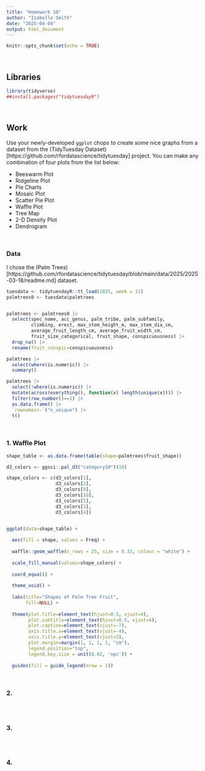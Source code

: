 ```yaml
---
title: "Homework 10"
author: "Isabelle Smith"
date: "2025-04-09"
output: html_document
---
```


```r
knitr::opts_chunk$set(echo = TRUE)
```

&nbsp;

## Libraries

```r

library(tidyverse)
##install.packages("tidytuesdayR")

```

&nbsp;



## Work

Use your newly-developed `ggplot` chops to create some nice graphs from a dataset from the (TidyTuesday Dataset)[https://github.com/rfordatascience/tidytuesday] project. You can make any combination of four plots from the list below:  

- Beeswarm Plot
- Ridgeline Plot
- Pie Charts
- Mosaic Plot
- Scatter Pie Plot
- Waffle Plot
- Tree Map
- 2-D Density Plot
- Dendrogram



&nbsp;

### Data

I chose the (Palm Trees)[https://github.com/rfordatascience/tidytuesday/blob/main/data/2025/2025-03-18/readme.md] dataset.

```r

tuesdata <- tidytuesdayR::tt_load(2025, week = 11)
palmtrees0 <- tuesdata$palmtrees


palmtrees <- palmtrees0 |>
  select(spec_name, acc_genus, palm_tribe, palm_subfamily,
         climbing, erect, max_stem_height_m, max_stem_dia_cm,
         average_fruit_length_cm, average_fruit_width_cm,
         fruit_size_categorical, fruit_shape, conspicuousness) |>
  drop_na() |>
  rename(fruit_conspic=conspicuousness)

```

```r

palmtrees |>
  select(where(is.numeric)) |>
  summary()

palmtrees |>
  select(!where(is.numeric)) |>
  mutate(across(everything(), function(x) length(unique(x)))) |>
  filter(row_number()==1) |>
  as.data.frame() |>
  `rownames<-`("n_unique") |>
  t()

```



&nbsp;

### 1. Waffle Plot

```r

shape_table <- as.data.frame(table(shape=palmtrees$fruit_shape))

d3_colors <- ggsci::pal_d3("category10")(10)

shape_colors <- c(d3_colors[1],
                  d3_colors[2],
                  d3_colors[9],
                  d3_colors[10],
                  d3_colors[5],
                  d3_colors[3],
                  d3_colors[4])


ggplot(data=shape_table) +
  
  aes(fill = shape, values = Freq) +
  
  waffle::geom_waffle(n_rows = 25, size = 0.33, colour = "white") +
  
  scale_fill_manual(values=shape_colors) +
  
  coord_equal() +
  
  theme_void() +
  
  labs(title="Shapes of Palm Tree Fruit",
       fill=NULL) +
  
  theme(plot.title=element_text(hjust=0.5, vjust=4),
        plot.subtitle=element_text(hjust=0.5, vjust=4),
        plot.caption=element_text(vjust=-7),
        axis.title.x=element_text(vjust=-4),
        axis.title.y=element_text(vjust=5),
        plot.margin=margin(1, 1, 1, 1, "cm"),
        legend.position="top",
        legend.key.size = unit(0.02, 'npc')) +
  
  guides(fill = guide_legend(nrow = 1))

```



&nbsp;

### 2.

```r

```



&nbsp;

### 3.

```r

```



&nbsp;

### 4.

```r

```


